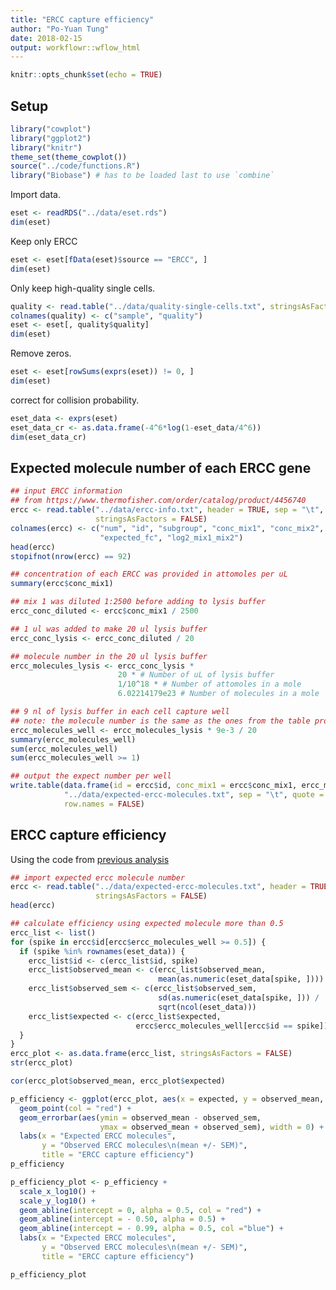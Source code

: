 ```yaml
---
title: "ERCC capture efficiency"
author: "Po-Yuan Tung"
date: 2018-02-15
output: workflowr::wflow_html
---
```










```r
knitr::opts_chunk$set(echo = TRUE)
```

## Setup

```r
library("cowplot")
library("ggplot2")
library("knitr")
theme_set(theme_cowplot())
source("../code/functions.R")
library("Biobase") # has to be loaded last to use `combine`
```

Import data.

```r
eset <- readRDS("../data/eset.rds")
dim(eset)
```

Keep only ERCC
```r
eset <- eset[fData(eset)$source == "ERCC", ]
dim(eset) 
```

Only keep high-quality single cells.

```r
quality <- read.table("../data/quality-single-cells.txt", stringsAsFactors = FALSE)
colnames(quality) <- c("sample", "quality")
eset <- eset[, quality$quality]
dim(eset)
```

Remove zeros.

```r
eset <- eset[rowSums(exprs(eset)) != 0, ]
dim(eset)
```

correct for collision probability.

```r
eset_data <- exprs(eset)
eset_data_cr <- as.data.frame(-4^6*log(1-eset_data/4^6))
dim(eset_data_cr)
```

## Expected molecule number of each ERCC gene

```r
## input ERCC information
## from https://www.thermofisher.com/order/catalog/product/4456740
ercc <- read.table("../data/ercc-info.txt", header = TRUE, sep = "\t",
                   stringsAsFactors = FALSE)
colnames(ercc) <- c("num", "id", "subgroup", "conc_mix1", "conc_mix2",
                    "expected_fc", "log2_mix1_mix2")
head(ercc)
stopifnot(nrow(ercc) == 92)

## concentration of each ERCC was provided in attomoles per uL
summary(ercc$conc_mix1)

## mix 1 was diluted 1:2500 before adding to lysis buffer
ercc_conc_diluted <- ercc$conc_mix1 / 2500

## 1 ul was added to make 20 ul lysis buffer
ercc_conc_lysis <- ercc_conc_diluted / 20

## molecule number in the 20 ul lysis buffer
ercc_molecules_lysis <- ercc_conc_lysis *
                        20 * # Number of uL of lysis buffer
                        1/10^18 * # Number of attomoles in a mole
                        6.02214179e23 # Number of molecules in a mole

## 9 nl of lysis buffer in each cell capture well
## note: the molecule number is the same as the ones from the table provided by fluidigm
ercc_molecules_well <- ercc_molecules_lysis * 9e-3 / 20
summary(ercc_molecules_well)
sum(ercc_molecules_well)
sum(ercc_molecules_well >= 1)

## output the expect number per well
write.table(data.frame(id = ercc$id, conc_mix1 = ercc$conc_mix1, ercc_molecules_well),
            "../data/expected-ercc-molecules.txt", sep = "\t", quote = FALSE,
            row.names = FALSE)
```

## ERCC capture efficiency

Using the code from [previous analysis](http://jdblischak.github.io/singleCellSeq/analysis/qc-plots.html) 

```r
## import expected ercc molecule number
ercc <- read.table("../data/expected-ercc-molecules.txt", header = TRUE,
                   stringsAsFactors = FALSE)
head(ercc)

## calculate efficiency using expected molecule more than 0.5
ercc_list <- list()
for (spike in ercc$id[ercc$ercc_molecules_well >= 0.5]) {
  if (spike %in% rownames(eset_data)) {
    ercc_list$id <- c(ercc_list$id, spike)
    ercc_list$observed_mean <- c(ercc_list$observed_mean,
                                 mean(as.numeric(eset_data[spike, ])))
    ercc_list$observed_sem <- c(ercc_list$observed_sem,
                                 sd(as.numeric(eset_data[spike, ])) /
                                 sqrt(ncol(eset_data)))
    ercc_list$expected <- c(ercc_list$expected,
                            ercc$ercc_molecules_well[ercc$id == spike])
  }
}
ercc_plot <- as.data.frame(ercc_list, stringsAsFactors = FALSE)
str(ercc_plot)

cor(ercc_plot$observed_mean, ercc_plot$expected)

p_efficiency <- ggplot(ercc_plot, aes(x = expected, y = observed_mean, label = id)) +
  geom_point(col = "red") +
  geom_errorbar(aes(ymin = observed_mean - observed_sem,
                    ymax = observed_mean + observed_sem), width = 0) +
  labs(x = "Expected ERCC molecules",
       y = "Observed ERCC molecules\n(mean +/- SEM)",
       title = "ERCC capture efficiency")
p_efficiency

p_efficiency_plot <- p_efficiency + 
  scale_x_log10() +
  scale_y_log10() +
  geom_abline(intercept = 0, alpha = 0.5, col = "red") +
  geom_abline(intercept = - 0.50, alpha = 0.5) + 
  geom_abline(intercept = - 0.99, alpha = 0.5, col ="blue") +
  labs(x = "Expected ERCC molecules",
       y = "Observed ERCC molecules\n(mean +/- SEM)",
       title = "ERCC capture efficiency") 

p_efficiency_plot
```
